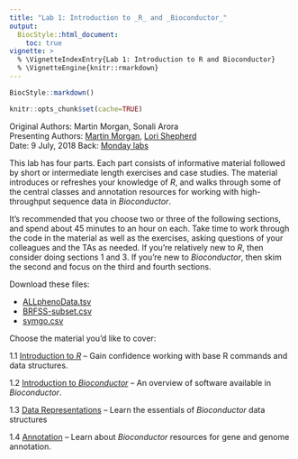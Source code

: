 ```yaml
---
title: "Lab 1: Introduction to _R_ and _Bioconductor_"
output:
  BiocStyle::html_document:
    toc: true
vignette: >
  % \VignetteIndexEntry{Lab 1: Introduction to R and Bioconductor}
  % \VignetteEngine{knitr::rmarkdown}
---
```


```r
BiocStyle::markdown()
```

```r
knitr::opts_chunk$set(cache=TRUE)
```

Original Authors: Martin Morgan, Sonali Arora<br />
Presenting Authors: [Martin Morgan][], [Lori Shepherd][]</br >
Date: 9 July, 2018
Back: [Monday labs](lab-1-intro-to-r-bioc.html)

[Martin Morgan]: mailto: Martin.Morgan@RoswellPark.org
[Lori Shepherd]: mailto: Lori.Shepherd@RoswellPark.org

This lab has four parts. Each part consists of informative material
followed by short or intermediate length exercises and case
studies. The material introduces or refreshes your knowledge of _R_,
and walks through some of the central classes and annotation resources
for working with high-throughput sequence data in _Bioconductor_.

It's recommended that you choose two or three of the following
sections, and spend about 45 minutes to an hour on each. Take time to
work through the code in the material as well as the exercises, asking
questions of your colleagues and the TAs as needed. If you're
relatively new to _R_, then consider doing sections 1 and 3. If you're
new to _Bioconductor_, then skim the second and focus on the third and
fourth sections.

Download these files:

- [ALLphenoData.tsv](./ALLphenoData.tsv)
- [BRFSS-subset.csv](./BRFSS-subset.csv)
- [symgo.csv](./symgo.csv)

Choose the material you'd like to cover:

1.1 [Introduction to _R_](L1.1-r-intro-morgan.html) -- Gain confidence
    working with base R commands and data structures.

1.2 [Introduction to _Bioconductor_](L1.2-bioc-intro-morgan.html) --
    An overview of software available in _Bioconductor_.

1.3 [Data Representations](L1.3-bioc-data-representation-morgan.html)
    -- Learn the essentials of _Bioconductor_ data structures

1.4 [Annotation](L1.4-bioc-annotation-morgan.html) -- Learn about
    _Bioconductor_ resources for gene and genome annotation.

